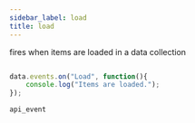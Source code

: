 ```yaml
---
sidebar_label: load
title: load
---
```



          


<Short>
 fires when items are loaded in a data collection
	

</Short>






~~~js

data.events.on("Load", function(){
	console.log("Items are loaded.");
});


~~~
	api_event

<Descr>






	

</Descr>

